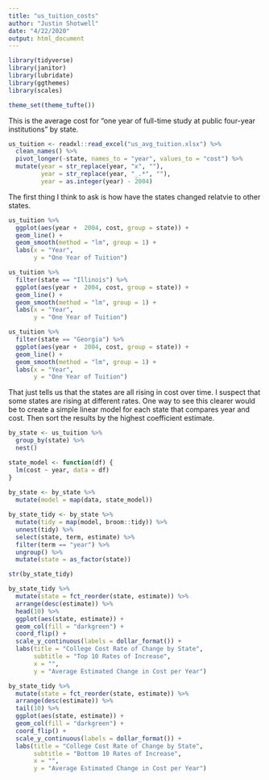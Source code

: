 ```yaml
---
title: "us_tuition_costs"
author: "Justin Shotwell"
date: "4/22/2020"
output: html_document
---
```


```r

library(tidyverse)
library(janitor)
library(lubridate)
library(ggthemes)
library(scales)

theme_set(theme_tufte())

```

This is the average cost for "one year of full-time study at public four-year institutions" by state.

```r

us_tuition <- readxl::read_excel("us_avg_tuition.xlsx") %>%
  clean_names() %>%
  pivot_longer(-state, names_to = "year", values_to = "cost") %>%
  mutate(year = str_replace(year, "x", ""),
         year = str_replace(year, "_.*", ""),
         year = as.integer(year) - 2004)

```

The first thing I think to ask is how have the states changed relatvie to other states.

```r

us_tuition %>%
  ggplot(aes(year +  2004, cost, group = state)) +
  geom_line() +
  geom_smooth(method = "lm", group = 1) +
  labs(x = "Year",
       y = "One Year of Tuition")

```
```r

us_tuition %>%
  filter(state == "Illinois") %>%
  ggplot(aes(year +  2004, cost, group = state)) +
  geom_line() +
  geom_smooth(method = "lm", group = 1) +
  labs(x = "Year",
       y = "One Year of Tuition")

```


```r

us_tuition %>%
  filter(state == "Georgia") %>%
  ggplot(aes(year +  2004, cost, group = state)) +
  geom_line() +
  geom_smooth(method = "lm", group = 1) +
  labs(x = "Year",
       y = "One Year of Tuition")

```

That just tells us that the states are all rising in cost over time. I suspect that some states are rising at different rates. One way to see this clearer would be to create a simple linear model for each state that compares year and cost. Then sort the results by the highest coefficient estimate.

```r

by_state <- us_tuition %>%
  group_by(state) %>%
  nest()

state_model <- function(df) {
  lm(cost ~ year, data = df)
}
  
by_state <- by_state %>% 
  mutate(model = map(data, state_model))

by_state_tidy <- by_state %>% 
  mutate(tidy = map(model, broom::tidy)) %>% 
  unnest(tidy) %>%
  select(state, term, estimate) %>%
  filter(term == "year") %>%
  ungroup() %>%
  mutate(state = as_factor(state))

str(by_state_tidy)

```

```r

by_state_tidy %>%
  mutate(state = fct_reorder(state, estimate)) %>%
  arrange(desc(estimate)) %>%
  head(10) %>%
  ggplot(aes(state, estimate)) +
  geom_col(fill = "darkgreen") +
  coord_flip() +
  scale_y_continuous(labels = dollar_format()) +
  labs(title = "College Cost Rate of Change by State",
       subtitle = "Top 10 Rates of Increase",
       x = "",
       y = "Average Estimated Change in Cost per Year")

```

```r

by_state_tidy %>%
  mutate(state = fct_reorder(state, estimate)) %>%
  arrange(desc(estimate)) %>%
  tail(10) %>%
  ggplot(aes(state, estimate)) +
  geom_col(fill = "darkgreen") +
  coord_flip() +
  scale_y_continuous(labels = dollar_format()) +
  labs(title = "College Cost Rate of Change by State",
       subtitle = "Bottom 10 Rates of Increase",
       x = "",
       y = "Average Estimated Change in Cost per Year")

```

